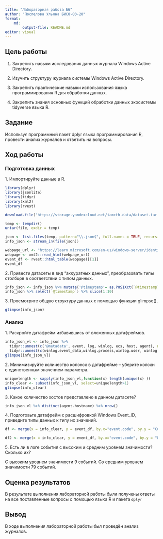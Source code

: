 ```yaml
---
title: "Лабораторная работа №6"
author: "Поспелова Ульяна БИСО-03-20"
format: 
    md:
        output-file: README.md
editor: visual
---
```


## Цель работы

1. Закрепить навыки исследования данных журнала Windows Active Directory.

2. Изучить структуру журнала системы Windows Active Directory.

3. Закрепить практические навыки использования языка программирования R для обработки данных.

4. Закрепить знания основных функций обработки данных экосистемы tidyverse языка R.

## Задание

Используя программный пакет dplyr языка программирования R, провести анализ журналов и ответить на вопросы.

## Ход работы

### Подготовка данных

1\. Импортируйте данные в R.

```r
library(dplyr)
library(jsonlite)
library(tidyr)
library(xml2)
library(rvest)
```

```r
download.file("https://storage.yandexcloud.net/iamcth-data/dataset.tar.gz", destfile = file <- tempfile(fileext = ".tar.gz"), mode = "wb")

temp <- tempdir()
untar(file, exdir = temp)

json <- list.files(temp, pattern="\\.json$", full.names = TRUE, recursive = TRUE)
info_json <- stream_in(file(json))
```

```r
webpage_url <- "https://learn.microsoft.com/en-us/windows-server/identity/ad-ds/plan/appendix-l--events-to-monitor"
webpage <- xml2::read_html(webpage_url)
event_df <- rvest::html_table(webpage)[[1]]
event_df
```

2\. Привести датасеты в вид “аккуратных данных”, преобразовать типы столбцов в соответствии с типом данных.

```r
info_json <- info_json %>% mutate('@timestamp'= as.POSIXct(`@timestamp`, format = "%Y-%m-%dT%H:%M:%OSZ", tz = "UTC"))
info_json %>% select(`@timestamp`) %>% slice(1:10)
```

3\. Просмотрите общую структуру данных с помощью функции glimpse().

```r
glimpse(info_json)
```

### Анализ

1\. Раскройте датафрейм избавившись от вложенных датафреймов.

```r
info_json_vl <- info_json %>%  
  tidyr::unnest(c('@metadata', event, log, winlog, ecs, host, agent), names_sep = ".") %>% 
  tidyr::unnest(c(winlog.event_data,winlog.process,winlog.user, winlog.user_data,), names_sep = ".")
glimpse(info_json_vl)
```

2\. Минимизируйте количество колонок в датафрейме – уберите колоки с единственным значением параметра.

```r
uniquelength <- sapply(info_json_vl,function(x) length(unique(x) ))
info_clear <- subset(info_json_vl, select=uniquelength>1)
glimpse(info_clear)
```

3\. Какое количество хостов представлено в данном датасете?

```r
info_json_vl %>% distinct(agent.hostname) %>% nrow()
```

4\. Подготовьте датафрейм с расшифровкой Windows Event_ID, приведите типы данных к типу их значений.

```r
df <- merge(x = info_clear, y = event_df, by.x="event.code", by.y = "Current Windows Event ID")
```

```r
df2 <- merge(x = info_clear, y = event_df, by.x="event.code", by.y = "Legacy Windows Event ID")
```

5\. Есть ли в логе события с высоким и средним уровнем значимости? Сколько их?

С высоким уровнем значимости 9 событий. Со средним уровнем значимости 79 событий.

## Оценка результатов

В результате выполнения лабораторной работы были получены ответы на все поставленные вопросы с помощью языка R и пакета `dplyr`

## Вывод

В ходе выполнения лабораторной работы был проведён анализ журналов.









